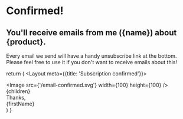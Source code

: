 
<h1 className="uppercase sm:text-base text-sm font-medium tracking-wide text-brand-pink-500">
  Confirmed!
</h1>

<h2 className="font-bold lg:text-3xl sm:text-2xl text-xl">
  You'll receive emails from me ({name}) about {product}.
</h2>

<p className="opacity-80 prose">
  Every email we send will have a handy unsubscribe link at the bottom. Please
  feel free to use it if you don't want to receive emails about this!
</p>


  return (
    <Layout meta={{title: 'Subscription confirmed'}}>
      <div className="max-w-xl text-center space-y-5 mx-auto py-14">
        <Image src={'/email-confirmed.svg'} width={100} height={100} />
        {children}
        <div className="flex flex-col pt-6 text-sm opacity-80 text-gray-900">
          Thanks,
          <br />
          {firstName}
        </div>
      </div>
    </Layout>
  )
}
